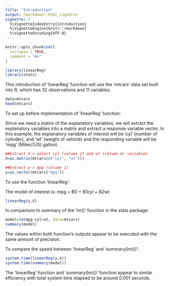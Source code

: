 ```yaml
---
title: "Introduction"
output: rmarkdown::html_vignette
vignette: >
  %\VignetteIndexEntry{introduction}
  %\VignetteEngine{knitr::rmarkdown}
  %\VignetteEncoding{UTF-8}
---
```


```r
knitr::opts_chunk$set(
  collapse = TRUE,
  comment = "#>"
)
```

```r
library(linearReg)
library(stats)
```


This introduction of 'linearReg' function will use the 'mtcars' data set built 
into R, which has 32 observations and 11 variables.

```r
data=mtcars
head(mtcars)
```

To set up before implementation of 'linearReg' function:

Since we need a matrix of the explanatory variables, we will extract the 
explanatory variables into a matrix and extract a response variable vector. In 
this example, the explanatory variables of interest will be 'cyl' (number of 
cylinder), and 'wt' (weight of vehicle) and the responding variable will be 
'mpg' (Miles/(US) gallon).

```r
##Extract X-> select cyl (column 2) and wt (column 6) variables
X=as.matrix(mtcars[c("cyl", "wt")])

##Extract y-> mpg (column 1)
y=as.vector(mtcars["mpg"])
```

To use the function 'linearReg':

The model of interest is: mpg = B0 + B1*cyl + B2*wt

```r
linearReg(y,X)
```

In comparison to summary of the 'lm()' function in the stats package:

```r
model=lm(mpg~cyl+wt, data=mtcars)
summary(model)
```

The values within both function's outputs appear to be executed with the same 
amount of precision.


To compare the speed between 'linearReg' and 'summary(lm())':

```r
system.time(linearReg(y,X))
system.time(summary(model))
```

The 'linearReg' function and 'summary(lm())' function appear to similar 
efficiency with total system time elapsed to be around 0.001 seconds.